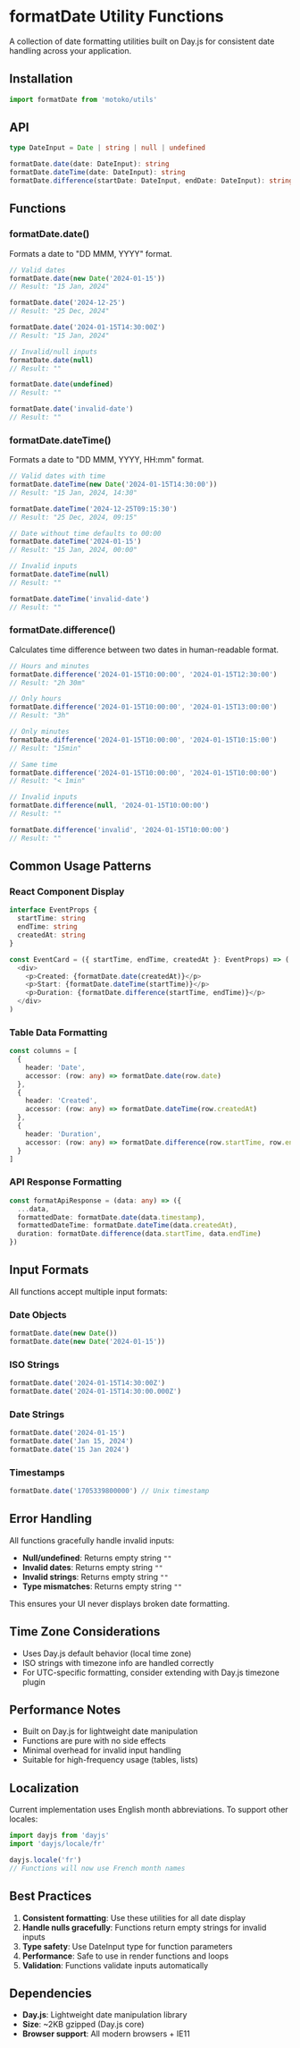
<Meta title="Utils/Format/formatDate" />

# formatDate Utility Functions

A collection of date formatting utilities built on Day.js for consistent date handling across your application.

## Installation

```typescript
import formatDate from 'motoko/utils'
```

## API

```typescript
type DateInput = Date | string | null | undefined

formatDate.date(date: DateInput): string
formatDate.dateTime(date: DateInput): string
formatDate.difference(startDate: DateInput, endDate: DateInput): string
```

## Functions

### formatDate.date()

Formats a date to "DD MMM, YYYY" format.

```typescript
// Valid dates
formatDate.date(new Date('2024-01-15'))
// Result: "15 Jan, 2024"

formatDate.date('2024-12-25')
// Result: "25 Dec, 2024"

formatDate.date('2024-01-15T14:30:00Z')
// Result: "15 Jan, 2024"

// Invalid/null inputs
formatDate.date(null)
// Result: ""

formatDate.date(undefined)
// Result: ""

formatDate.date('invalid-date')
// Result: ""
```

### formatDate.dateTime()

Formats a date to "DD MMM, YYYY, HH:mm" format.

```typescript
// Valid dates with time
formatDate.dateTime(new Date('2024-01-15T14:30:00'))
// Result: "15 Jan, 2024, 14:30"

formatDate.dateTime('2024-12-25T09:15:30')
// Result: "25 Dec, 2024, 09:15"

// Date without time defaults to 00:00
formatDate.dateTime('2024-01-15')
// Result: "15 Jan, 2024, 00:00"

// Invalid inputs
formatDate.dateTime(null)
// Result: ""

formatDate.dateTime('invalid-date')
// Result: ""
```

### formatDate.difference()

Calculates time difference between two dates in human-readable format.

```typescript
// Hours and minutes
formatDate.difference('2024-01-15T10:00:00', '2024-01-15T12:30:00')
// Result: "2h 30m"

// Only hours
formatDate.difference('2024-01-15T10:00:00', '2024-01-15T13:00:00')
// Result: "3h"

// Only minutes
formatDate.difference('2024-01-15T10:00:00', '2024-01-15T10:15:00')
// Result: "15min"

// Same time
formatDate.difference('2024-01-15T10:00:00', '2024-01-15T10:00:00')
// Result: "< 1min"

// Invalid inputs
formatDate.difference(null, '2024-01-15T10:00:00')
// Result: ""

formatDate.difference('invalid', '2024-01-15T10:00:00')
// Result: ""
```

## Common Usage Patterns

### React Component Display
```typescript
interface EventProps {
  startTime: string
  endTime: string
  createdAt: string
}

const EventCard = ({ startTime, endTime, createdAt }: EventProps) => (
  <div>
    <p>Created: {formatDate.date(createdAt)}</p>
    <p>Start: {formatDate.dateTime(startTime)}</p>
    <p>Duration: {formatDate.difference(startTime, endTime)}</p>
  </div>
)
```

### Table Data Formatting
```typescript
const columns = [
  {
    header: 'Date',
    accessor: (row: any) => formatDate.date(row.date)
  },
  {
    header: 'Created',
    accessor: (row: any) => formatDate.dateTime(row.createdAt)
  },
  {
    header: 'Duration',
    accessor: (row: any) => formatDate.difference(row.startTime, row.endTime)
  }
]
```

### API Response Formatting
```typescript
const formatApiResponse = (data: any) => ({
  ...data,
  formattedDate: formatDate.date(data.timestamp),
  formattedDateTime: formatDate.dateTime(data.createdAt),
  duration: formatDate.difference(data.startTime, data.endTime)
})
```

## Input Formats

All functions accept multiple input formats:

### Date Objects
```typescript
formatDate.date(new Date())
formatDate.date(new Date('2024-01-15'))
```

### ISO Strings
```typescript
formatDate.date('2024-01-15T14:30:00Z')
formatDate.date('2024-01-15T14:30:00.000Z')
```

### Date Strings
```typescript
formatDate.date('2024-01-15')
formatDate.date('Jan 15, 2024')
formatDate.date('15 Jan 2024')
```

### Timestamps
```typescript
formatDate.date('1705339800000') // Unix timestamp
```

## Error Handling

All functions gracefully handle invalid inputs:

- **Null/undefined**: Returns empty string `""`
- **Invalid dates**: Returns empty string `""`
- **Invalid strings**: Returns empty string `""`
- **Type mismatches**: Returns empty string `""`

This ensures your UI never displays broken date formatting.

## Time Zone Considerations

- Uses Day.js default behavior (local time zone)
- ISO strings with timezone info are handled correctly
- For UTC-specific formatting, consider extending with Day.js timezone plugin

## Performance Notes

- Built on Day.js for lightweight date manipulation
- Functions are pure with no side effects
- Minimal overhead for invalid input handling
- Suitable for high-frequency usage (tables, lists)

## Localization

Current implementation uses English month abbreviations. To support other locales:

```typescript
import dayjs from 'dayjs'
import 'dayjs/locale/fr'

dayjs.locale('fr')
// Functions will now use French month names
```

## Best Practices

1. **Consistent formatting**: Use these utilities for all date display
2. **Handle nulls gracefully**: Functions return empty strings for invalid inputs
3. **Type safety**: Use DateInput type for function parameters
4. **Performance**: Safe to use in render functions and loops
5. **Validation**: Functions validate inputs automatically

## Dependencies

- **Day.js**: Lightweight date manipulation library
- **Size**: ~2KB gzipped (Day.js core)
- **Browser support**: All modern browsers + IE11
